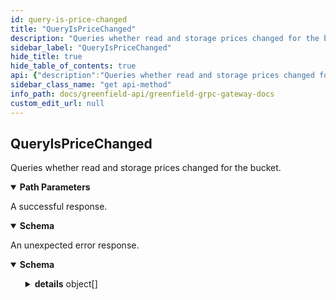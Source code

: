 ```yaml
---
id: query-is-price-changed
title: "QueryIsPriceChanged"
description: "Queries whether read and storage prices changed for the bucket."
sidebar_label: "QueryIsPriceChanged"
hide_title: true
hide_table_of_contents: true
api: {"description":"Queries whether read and storage prices changed for the bucket.","operationId":"QueryIsPriceChanged","responses":{"200":{"description":"A successful response.","content":{"*/*":{"schema":{"type":"object","properties":{"changed":{"type":"boolean"},"current_read_price":{"type":"string"},"current_primary_store_price":{"type":"string"},"current_secondary_store_price":{"type":"string"},"current_validator_tax_rate":{"type":"string"},"new_read_price":{"type":"string"},"new_primary_store_price":{"type":"string"},"new_secondary_store_price":{"type":"string"},"new_validator_tax_rate":{"type":"string"}}}}}},"default":{"description":"An unexpected error response.","content":{"*/*":{"schema":{"type":"object","properties":{"error":{"type":"string"},"code":{"type":"integer","format":"int32"},"message":{"type":"string"},"details":{"type":"array","items":{"type":"object","properties":{"type_url":{"type":"string"},"value":{"type":"string","format":"byte"}}}}}}}}}},"parameters":[{"name":"bucket_name","in":"path","required":true,"schema":{"type":"string"}}],"tags":["Storage"],"method":"get","path":"/greenfield/storage/is_price_changed/{bucket_name}","servers":[{"url":"https://greenfield-chain.bnbchain.org","description":"Mainnet RPC (uses live data)"},{"url":"https://gnfd-testnet-fullnode-tendermint-us.bnbchain.org","description":"Testnet RPC (uses test data)"}],"info":{"title":"Greenfield - gRPC Gateway docs","description":"A REST interface for state queries","version":"1.0.0"},"postman":{"name":"QueryIsPriceChanged","description":{"content":"Queries whether read and storage prices changed for the bucket.","type":"text/plain"},"url":{"path":["greenfield","storage","is_price_changed",":bucket_name"],"host":["{{baseUrl}}"],"query":[],"variable":[{"disabled":false,"description":{"content":"(Required) ","type":"text/plain"},"type":"any","value":"","key":"bucket_name"}]},"header":[{"key":"Accept","value":"*/*"}],"method":"GET"}}
sidebar_class_name: "get api-method"
info_path: docs/greenfield-api/greenfield-grpc-gateway-docs
custom_edit_url: null
---
```



## QueryIsPriceChanged



Queries whether read and storage prices changed for the bucket.

<details style={{"marginBottom":"1rem"}} data-collapsed={false} open={true}><summary style={{}}><strong>Path Parameters</strong></summary><div><ul><ParamsItem className={"paramsItem"} param={{"name":"bucket_name","in":"path","required":true,"schema":{"type":"string"}}}></ParamsItem></ul></div></details><div><ApiTabs><TabItem label={"200"} value={"200"}><div>

A successful response.

</div><div><MimeTabs schemaType={"response"}><TabItem label={"*/*"} value={"*/*"}><SchemaTabs><TabItem label={"Schema"} value={"Schema"}><details style={{}} data-collapsed={false} open={true}><summary style={{"textAlign":"left"}}><strong>Schema</strong></summary><div style={{"textAlign":"left","marginLeft":"1rem"}}></div><ul style={{"marginLeft":"1rem"}}><SchemaItem collapsible={false} name={"changed"} required={false} schemaName={"boolean"} qualifierMessage={undefined} schema={{"type":"boolean"}}></SchemaItem><SchemaItem collapsible={false} name={"current_read_price"} required={false} schemaName={"string"} qualifierMessage={undefined} schema={{"type":"string"}}></SchemaItem><SchemaItem collapsible={false} name={"current_primary_store_price"} required={false} schemaName={"string"} qualifierMessage={undefined} schema={{"type":"string"}}></SchemaItem><SchemaItem collapsible={false} name={"current_secondary_store_price"} required={false} schemaName={"string"} qualifierMessage={undefined} schema={{"type":"string"}}></SchemaItem><SchemaItem collapsible={false} name={"current_validator_tax_rate"} required={false} schemaName={"string"} qualifierMessage={undefined} schema={{"type":"string"}}></SchemaItem><SchemaItem collapsible={false} name={"new_read_price"} required={false} schemaName={"string"} qualifierMessage={undefined} schema={{"type":"string"}}></SchemaItem><SchemaItem collapsible={false} name={"new_primary_store_price"} required={false} schemaName={"string"} qualifierMessage={undefined} schema={{"type":"string"}}></SchemaItem><SchemaItem collapsible={false} name={"new_secondary_store_price"} required={false} schemaName={"string"} qualifierMessage={undefined} schema={{"type":"string"}}></SchemaItem><SchemaItem collapsible={false} name={"new_validator_tax_rate"} required={false} schemaName={"string"} qualifierMessage={undefined} schema={{"type":"string"}}></SchemaItem></ul></details></TabItem><TabItem label={"Example (from schema)"} value={"Example (from schema)"}><ResponseSamples responseExample={"{\n  \"changed\": true,\n  \"current_read_price\": \"string\",\n  \"current_primary_store_price\": \"string\",\n  \"current_secondary_store_price\": \"string\",\n  \"current_validator_tax_rate\": \"string\",\n  \"new_read_price\": \"string\",\n  \"new_primary_store_price\": \"string\",\n  \"new_secondary_store_price\": \"string\",\n  \"new_validator_tax_rate\": \"string\"\n}"} language={"json"}></ResponseSamples></TabItem></SchemaTabs></TabItem></MimeTabs></div></TabItem><TabItem label={"default"} value={"default"}><div>

An unexpected error response.

</div><div><MimeTabs schemaType={"response"}><TabItem label={"*/*"} value={"*/*"}><SchemaTabs><TabItem label={"Schema"} value={"Schema"}><details style={{}} data-collapsed={false} open={true}><summary style={{"textAlign":"left"}}><strong>Schema</strong></summary><div style={{"textAlign":"left","marginLeft":"1rem"}}></div><ul style={{"marginLeft":"1rem"}}><SchemaItem collapsible={false} name={"error"} required={false} schemaName={"string"} qualifierMessage={undefined} schema={{"type":"string"}}></SchemaItem><SchemaItem collapsible={false} name={"code"} required={false} schemaName={"int32"} qualifierMessage={undefined} schema={{"type":"integer","format":"int32"}}></SchemaItem><SchemaItem collapsible={false} name={"message"} required={false} schemaName={"string"} qualifierMessage={undefined} schema={{"type":"string"}}></SchemaItem><SchemaItem collapsible={true} className={"schemaItem"}><details style={{}}><summary style={{}}><strong>details</strong><span style={{"opacity":"0.6"}}> object[]</span></summary><div style={{"marginLeft":"1rem"}}><li><div style={{"fontSize":"var(--ifm-code-font-size)","opacity":"0.6","marginLeft":"-.5rem","paddingBottom":".5rem"}}>Array [</div></li><SchemaItem collapsible={false} name={"type_url"} required={false} schemaName={"string"} qualifierMessage={undefined} schema={{"type":"string"}}></SchemaItem><SchemaItem collapsible={false} name={"value"} required={false} schemaName={"byte"} qualifierMessage={undefined} schema={{"type":"string","format":"byte"}}></SchemaItem><li><div style={{"fontSize":"var(--ifm-code-font-size)","opacity":"0.6","marginLeft":"-.5rem"}}>]</div></li></div></details></SchemaItem></ul></details></TabItem><TabItem label={"Example (from schema)"} value={"Example (from schema)"}><ResponseSamples responseExample={"{\n  \"error\": \"string\",\n  \"code\": 0,\n  \"message\": \"string\",\n  \"details\": [\n    {\n      \"type_url\": \"string\",\n      \"value\": \"string\"\n    }\n  ]\n}"} language={"json"}></ResponseSamples></TabItem></SchemaTabs></TabItem></MimeTabs></div></TabItem></ApiTabs></div>
      